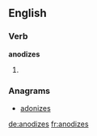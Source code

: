 ==English==

===Verb===
'''anodizes'''

# {{third-person singular of|[[anodize]]}}

===Anagrams===
* [[adonizes#English|adonizes]]

[[de:anodizes]]
[[fr:anodizes]]